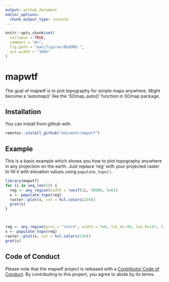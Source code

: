 ```yaml
---
output: github_document
editor_options: 
  chunk_output_type: console
---
```


<!-- README.md is generated from README.Rmd. Please edit that file -->

```r
knitr::opts_chunk$set(
  collapse = TRUE,
  comment = "#>",
  fig.path = "man/figures/README-",
  out.width = "100%"
)
```

# mapwtf

<!-- badges: start -->
<!-- badges: end -->

The goal of mapwtf is to plot topography for simple maps anywhere. Might become a 'automap()' like the 'SOmap_auto()' function in SOmap package. 

## Installation

You can install from github with 

``` r
remotes::install_github("mdsumner/mapwtf")
```

## Example

This is a basic example which shows you how to plot topography anywhere in any projection on the earth. Just replace 'reg' with your
projected raster to fill it with elevation values using `populate_topo()`. 


```r
library(mapwtf)
for (i in seq_len(5)) {
  reg <- any_region(width = runif(1L, 50000, 5e6))
  x <- populate_topo(reg)
  raster::plot(x, col = hcl.colors(256))
  grat(x)
}



reg <- any_region(proj = "stere", width = 7e6, lat_0=-90, lon_0=147, lat_ts=-75)
x <- populate_topo(reg)
raster::plot(x, col = hcl.colors(256))
grat(x)

```


## Code of Conduct
  
Please note that the mapwtf project is released with a [Contributor Code of Conduct](https://contributor-covenant.org/version/2/0/CODE_OF_CONDUCT.html). By contributing to this project, you agree to abide by its terms.
